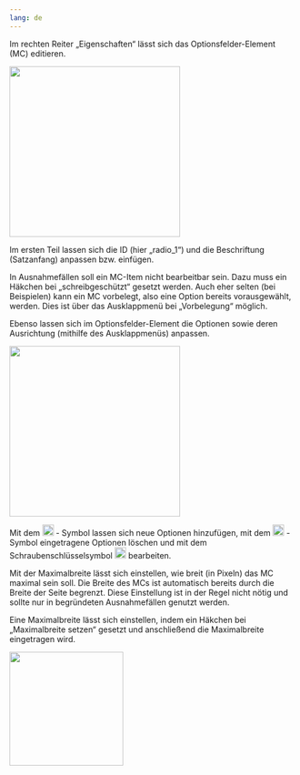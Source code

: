 ```yaml
---
lang: de
---
```


Im rechten Reiter „Eigenschaften“ lässt sich das Optionsfelder-Element (MC) editieren. 

![](Editieren_Eigenschaften.png){width=300}

Im ersten Teil lassen sich die ID (hier „radio_1“) und die Beschriftung (Satzanfang) anpassen bzw. einfügen. 

In Ausnahmefällen soll ein MC-Item nicht bearbeitbar sein. Dazu muss ein Häkchen bei „schreibgeschützt“ gesetzt werden. Auch eher selten (bei Beispielen) kann ein MC vorbelegt, also eine Option bereits vorausgewählt, werden. Dies ist über das Ausklappmenü bei „Vorbelegung“ möglich. 

Ebenso lassen sich im Optionsfelder-Element die Optionen sowie deren Ausrichtung (mithilfe des Ausklappmenüs) anpassen.

![](Editieren_zwei.png){width=300}

Mit dem ![](MC_PlusSymbol_Grafik.png){width=20} - Symbol lassen sich neue Optionen hinzufügen, mit dem ![](MC_XSymbol_Grafik.png){width=20} -Symbol eingetragene Optionen löschen und mit dem Schraubenschlüsselsymbol ![](MC_Werkzeug-Symbol_Grafik.png){width=20} bearbeiten.

Mit der Maximalbreite lässt sich einstellen, wie breit (in Pixeln) das MC maximal sein soll. Die Breite des MCs ist automatisch bereits durch die Breite der Seite begrenzt. Diese Einstellung ist in der Regel nicht nötig und sollte nur in begründeten Ausnahmefällen genutzt werden.

Eine Maximalbreite lässt sich einstellen, indem ein Häkchen bei „Maximalbreite setzen“ gesetzt und anschließend die Maximalbreite eingetragen wird.

![](Maximalbreite.png){width=200}